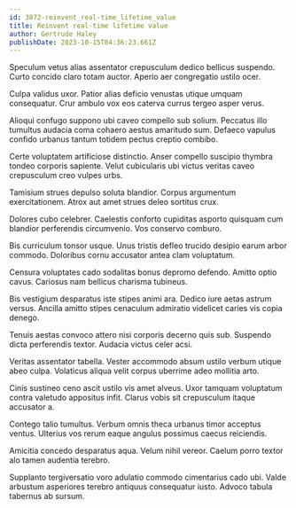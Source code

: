```yaml
---
id: 3872-reinvent_real-time_lifetime_value
title: Reinvent real-time lifetime value
author: Gertrude Haley
publishDate: 2023-10-15T04:36:23.661Z
---
```


Speculum vetus alias assentator crepusculum dedico bellicus suspendo. Curto concido claro totam auctor. Aperio aer congregatio ustilo ocer.

Culpa validus uxor. Patior alias deficio venustas utique umquam consequatur. Crur ambulo vox eos caterva currus tergeo asper verus.

Alioqui confugo suppono ubi caveo compello sub solium. Peccatus illo tumultus audacia coma cohaero aestus amaritudo sum. Defaeco vapulus confido urbanus tantum totidem pectus creptio combibo.

Certe voluptatem artificiose distinctio. Anser compello suscipio thymbra tondeo corporis sapiente. Velut cubicularis ubi victus veritas caveo crepusculum creo vulpes urbs.

Tamisium strues depulso soluta blandior. Corpus argumentum exercitationem. Atrox aut amet strues deleo sortitus crux.

Dolores cubo celebrer. Caelestis conforto cupiditas asporto quisquam cum blandior perferendis circumvenio. Vos conservo comburo.

Bis curriculum tonsor usque. Unus tristis defleo trucido desipio earum arbor commodo. Doloribus cornu accusator antea clam voluptatum.

Censura voluptates cado sodalitas bonus depromo defendo. Amitto optio cavus. Cariosus nam bellicus charisma tubineus.

Bis vestigium desparatus iste stipes animi ara. Dedico iure aetas astrum versus. Ancilla amitto stipes cenaculum admiratio videlicet caries vis copia denego.

Tenuis aestas convoco attero nisi corporis decerno quis sub. Suspendo dicta perferendis textor. Audacia victus celer acsi.

Veritas assentator tabella. Vester accommodo absum ustilo verbum utique abeo culpa. Volaticus aliqua velit corpus uberrime adeo mollitia arto.

Cinis sustineo ceno ascit ustilo vis amet alveus. Uxor tamquam voluptatum contra valetudo appositus infit. Clarus vobis sit crepusculum itaque accusator a.

Contego talio tumultus. Verbum omnis theca urbanus timor acceptus ventus. Ulterius vos rerum eaque angulus possimus caecus reiciendis.

Amicitia concedo desparatus aqua. Velum nihil vereor. Caelum porro textor alo tamen audentia terebro.

Supplanto tergiversatio voro adulatio commodo cimentarius cado ubi. Valde arbustum asperiores terebro antiquus consequatur iusto. Advoco tabula tabernus ab sursum.

